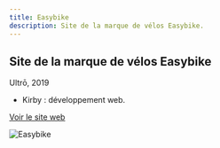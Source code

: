 ```yaml
---
title: Easybike
description: Site de la marque de vélos Easybike.
---
```


Site de la marque de vélos Easybike
-----------------------------------

Ultrō, 2019

* Kirby : développement web.

<a href="https://www.easybike.fr" target="_blank" rel="noopener" class="link-forward">Voir le site web</a>

![Easybike](../images/easybike-1.jpg)
